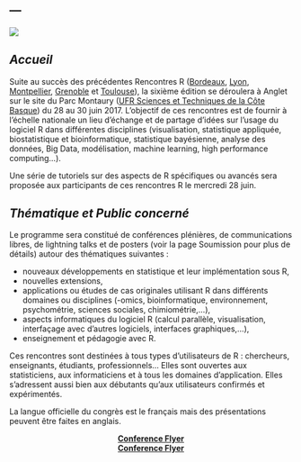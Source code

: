 ---
---
  ![](/Users/liquetwe/Dropbox/WEB-SITE-BENOIT/benoit-liquet.github.io/rmarkdown-website-examples/FIG/Anglet-1.png)
  
  
## *Accueil* 
Suite au succès des précédentes Rencontres R ([Bordeaux](http://r2012.bordeaux.inria.fr/), [Lyon](https://r2013-lyon.sciencesconf.org/), [Montpellier](https://r2014-mtp.sciencesconf.org/), [Grenoble](https://r2015-grenoble.sciencesconf.org/) et [Toulouse](https://r2016-toulouse.sciencesconf.org/)), la sixième édition se déroulera à Anglet sur le site du Parc Montaury ([UFR Sciences et Techniques de la Côte Basque](http://ufr-sciences-cb.univ-pau.fr/live/)) du 28 au 30 juin 2017. L'objectif de ces rencontres est de fournir à l'échelle nationale un lieu d'échange et de partage d'idées sur l'usage du logiciel R dans différentes disciplines (visualisation, statistique appliquée, biostatistique et bioinformatique, statistique bayésienne, analyse des données, Big Data, modélisation, machine learning, high performance computing...).


Une série de tutoriels sur des aspects de R spécifiques ou avancés sera proposée aux participants de ces rencontres R le mercredi 28 juin.

## *Thématique et Public concerné*

Le programme sera constitué de conférences plénières, de communications libres, de lightning talks et de posters (voir la page Soumission pour plus de détails) autour des thématiques suivantes :

- nouveaux développements en statistique et leur implémentation sous R, 
- nouvelles extensions,
- applications ou études de cas originales utilisant R dans différents domaines ou disciplines (-omics, bioinformatique, environnement, psychométrie, sciences sociales, chimiométrie,...),
- aspects informatiques du logiciel R (calcul parallèle, visualisation, interfaçage avec d’autres logiciels, interfaces graphiques,…),
- enseignement et pédagogie avec R.

Ces rencontres sont destinées à tous types d’utilisateurs de R : chercheurs, enseignants, étudiants, professionnels... Elles sont ouvertes aux statisticiens, aux informaticiens et à tous les domaines d’application. Elles s'adressent aussi bien aux débutants qu'aux utilisateurs confirmés et expérimentés.

La langue officielle du congrès est le français mais des présentations peuvent être faites en anglais.

<center>[**Conference Flyer**](https://github.com/benoit-liquet/rmarkdown-website-examples/blob/gh-pages/FIG/Anglet_Journees_R.png)</center>

<center>[**Conference Flyer**](https://github.com/benoit-liquet/rmarkdown-website-examples/blob/gh-pages/FIG/FlyerRencontreR_Proposition.pdf)</center>
